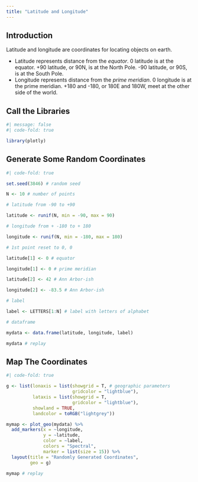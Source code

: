 ```yaml
---
title: "Latitude and Longitude"
---
```


## Introduction

Latitude and longitude are coordinates for locating objects on earth.

* Latitude represents distance from the *equator*. 0 latitude is at the equator. +90 latitude, or 90N, is at the North Pole. -90 latitude, or 90S, is at the South Pole.
* Longitude represents distance from the *prime meridian*. 0 longitude is at the prime meridian. +180 and -180, or 180E and 180W, meet at the other side of the world.

## Call the Libraries

```r
#| message: false
#| code-fold: true

library(plotly)

```

## Generate Some Random Coordinates

```r
#| code-fold: true

set.seed(3846) # random seed

N <- 10 # number of points

# latitude from -90 to +90

latitude <- runif(N, min = -90, max = 90) 

# longitude from + -180 to + 180

longitude <- runif(N, min = -180, max = 180) 

# 1st point reset to 0, 0

latitude[1] <- 0 # equator

longitude[1] <- 0 # prime meridian

latitude[2] <- 42 # Ann Arbor-ish

longitude[2] <- -83.5 # Ann Arbor-ish

# label

label <- LETTERS[1:N] # label with letters of alphabet

# dataframe

mydata <- data.frame(latitude, longitude, label)

mydata # replay

```

## Map The Coordinates

```r
#| code-fold: true

g <- list(lonaxis = list(showgrid = T, # geographic parameters
                         gridcolor = "lightblue"), 
          lataxis = list(showgrid = T, 
                         gridcolor = "lightblue"),
          showland = TRUE,
          landcolor = toRGB("lightgrey"))

mymap <- plot_geo(mydata) %>%
  add_markers(x = ~longitude,
              y = ~latitude,
              color = ~label,
              colors = "Spectral",
              marker = list(size = 15)) %>%
  layout(title = "Randomly Generated Coordinates",
         geo = g)

mymap # replay

```

